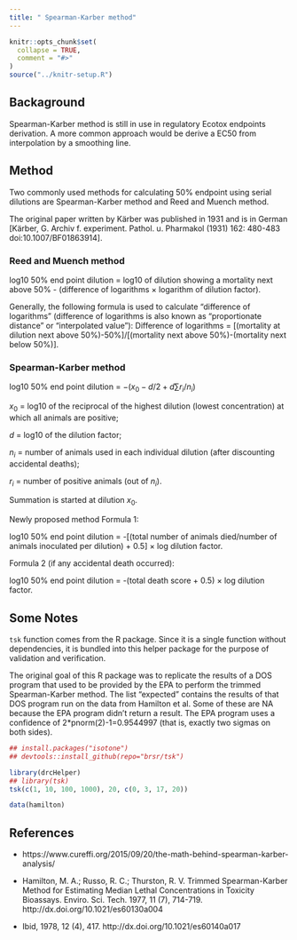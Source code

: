 ```yaml
---
title: " Spearman-Karber method"
---
```


```r
knitr::opts_chunk$set(
  collapse = TRUE,
  comment = "#>"
)
source("../knitr-setup.R")
```

## Backaground

Spearman-Karber method is still in use in regulatory Ecotox endpoints derivation. A more common approach would be derive a EC50 from interpolation by a smoothing line. 

## Method 

Two commonly used methods for calculating 50% endpoint using serial dilutions are Spearman-Karber method and Reed and Muench method.

The original paper written by Kärber was published in 1931 and is in German [Kärber, G. Archiv f. experiment. Pathol. u. Pharmakol (1931) 162: 480-483 doi:10.1007/BF01863914].

### Reed and Muench method

log10 50% end point dilution = log10 of dilution showing a mortality next above 50% - (difference of logarithms × logarithm of dilution factor).

Generally, the following formula is used to calculate “difference of logarithms” (difference of logarithms is also known as “proportionate distance” or “interpolated value”): Difference of logarithms = [(mortality at dilution next above 50%)-50%]/[(mortality next above 50%)-(mortality next below 50%)].

### Spearman-Karber method

log10 50% end point dilution = $- (x_0 - d/2 + d \sum r_i/n_i)$

$x_0$ = log10 of the reciprocal of the highest dilution (lowest concentration) at which all animals are positive;

$d$ = log10 of the dilution factor;

$n_i$ = number of animals used in each individual dilution (after discounting accidental deaths);

$r_i$ = number of positive animals (out of $n_i$).

Summation is started at dilution $x_0$.

Newly proposed method
Formula 1:

log10 50% end point dilution = -[(total number of animals died/number of animals inoculated per dilution) + 0.5] × log dilution factor.

Formula 2 (if any accidental death occurred):

log10 50% end point dilution = -(total death score + 0.5) × log dilution factor.


## Some Notes

`tsk` function comes from the R package. Since it is a single function without dependencies, it is bundled into this helper package for the purpose of validation and verification. 


The original goal of this R package was to replicate the results of a DOS program that used to be provided by the EPA to perform the trimmed Spearman-Karber method. The list "expected" contains the results of that DOS program run on the data from Hamilton et al. Some of these are NA because the EPA program didn't return a result. The EPA program uses a confidence of 2*pnorm(2)-1=0.9544997 (that is, exactly two sigmas on both sides).

```r
## install.packages("isotone")
## devtools::install_github(repo="brsr/tsk")

library(drcHelper)
## library(tsk)
tsk(c(1, 10, 100, 1000), 20, c(0, 3, 17, 20))

data(hamilton)


```

## References

- https://www.cureffi.org/2015/09/20/the-math-behind-spearman-karber-analysis/
- Hamilton, M. A.; Russo, R. C.; Thurston, R. V. Trimmed Spearman-Karber Method for Estimating Median Lethal Concentrations in Toxicity Bioassays. Enviro. Sci. Tech. 1977, 11 (7), 714-719. http://dx.doi.org/10.1021/es60130a004

- Ibid, 1978, 12 (4), 417. http://dx.doi.org/10.1021/es60140a017
